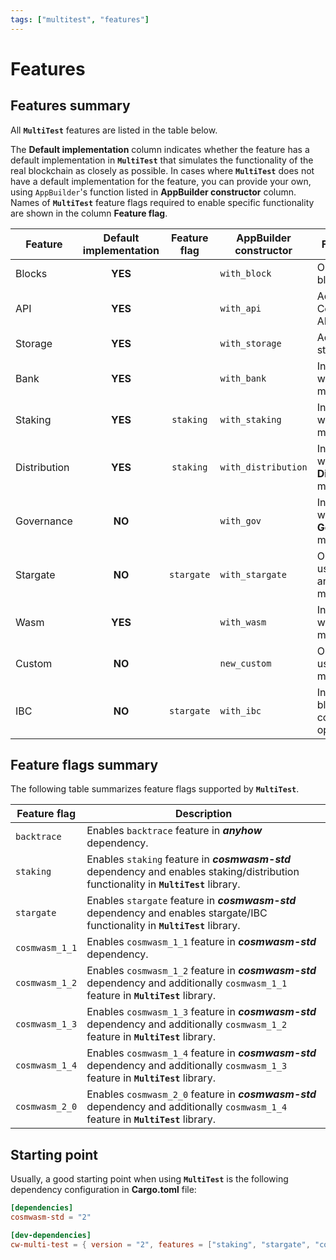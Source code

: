 ```yaml
---
tags: ["multitest", "features"]
---
```


# Features

## Features summary

All **`MultiTest`** features are listed in the table below.

The **Default&nbsp;implementation** column indicates whether the feature has a default
implementation in **`MultiTest`** that simulates the functionality of the real blockchain as closely
as possible. In cases where **`MultiTest`** does not have a default implementation for the feature,
you can provide your own, using `AppBuilder`'s function listed in **AppBuilder&nbsp;constructor**
column. Names of **`MultiTest`** feature flags required to enable specific functionality are shown
in the column **Feature&nbsp;flag**.

| Feature      | Default<br/>implementation | Feature<br/>flag | AppBuilder<br/>constructor | Functionality                                      |
| ------------ | :------------------------: | :--------------: | -------------------------- | -------------------------------------------------- |
| Blocks       |          **YES**           |                  | `with_block`               | Operations on blocks.                              |
| API          |          **YES**           |                  | `with_api`                 | Access to CosmWasm API.                            |
| Storage      |          **YES**           |                  | `with_storage`             | Access to storage.                                 |
| Bank         |          **YES**           |                  | `with_bank`                | Interactions with **Bank** module.                 |
| Staking      |          **YES**           |    `staking`     | `with_staking`             | Interactions with **Staking** module.              |
| Distribution |          **YES**           |    `staking`     | `with_distribution`        | Interactions with **Distribution** module.         |
| Governance   |           **NO**           |                  | `with_gov`                 | Interactions with **Governance** module.           |
| Stargate     |           **NO**           |    `stargate`    | `with_stargate`            | Operations using `Stargate` and/or `Any` messages. |
| Wasm         |          **YES**           |                  | `with_wasm`                | Interactions with **Wasm** module.                 |
| Custom       |           **NO**           |                  | `new_custom`               | Operations using custom module.                    |
| IBC          |           **NO**           |    `stargate`    | `with_ibc`                 | Inter-blockchain communication operations.         |

## Feature flags summary

The following table summarizes feature flags supported by **`MultiTest`**.

| Feature flag   | Description                                                                                                                           |
| -------------- | ------------------------------------------------------------------------------------------------------------------------------------- |
| `backtrace`    | Enables `backtrace` feature in _**anyhow**_ dependency.                                                                               |
| `staking`      | Enables `staking` feature in _**cosmwasm-std**_ dependency and enables staking/distribution functionality in **`MultiTest`** library. |
| `stargate`     | Enables `stargate` feature in _**cosmwasm-std**_ dependency and enables stargate/IBC functionality in **`MultiTest`** library.        |
| `cosmwasm_1_1` | Enables `cosmwasm_1_1` feature in _**cosmwasm-std**_ dependency.                                                                      |
| `cosmwasm_1_2` | Enables `cosmwasm_1_2` feature in _**cosmwasm-std**_ dependency and additionally `cosmwasm_1_1` feature in **`MultiTest`** library.   |
| `cosmwasm_1_3` | Enables `cosmwasm_1_3` feature in _**cosmwasm-std**_ dependency and additionally `cosmwasm_1_2` feature in **`MultiTest`** library.   |
| `cosmwasm_1_4` | Enables `cosmwasm_1_4` feature in _**cosmwasm-std**_ dependency and additionally `cosmwasm_1_3` feature in **`MultiTest`** library.   |
| `cosmwasm_2_0` | Enables `cosmwasm_2_0` feature in _**cosmwasm-std**_ dependency and additionally `cosmwasm_1_4` feature in **`MultiTest`** library.   |

## Starting point

Usually, a good starting point when using **`MultiTest`** is the following dependency configuration
in **Cargo.toml** file:

```toml filename="Cargo.toml" copy
[dependencies]
cosmwasm-std = "2"

[dev-dependencies]
cw-multi-test = { version = "2", features = ["staking", "stargate", "cosmwasm_2_0"] }
```
